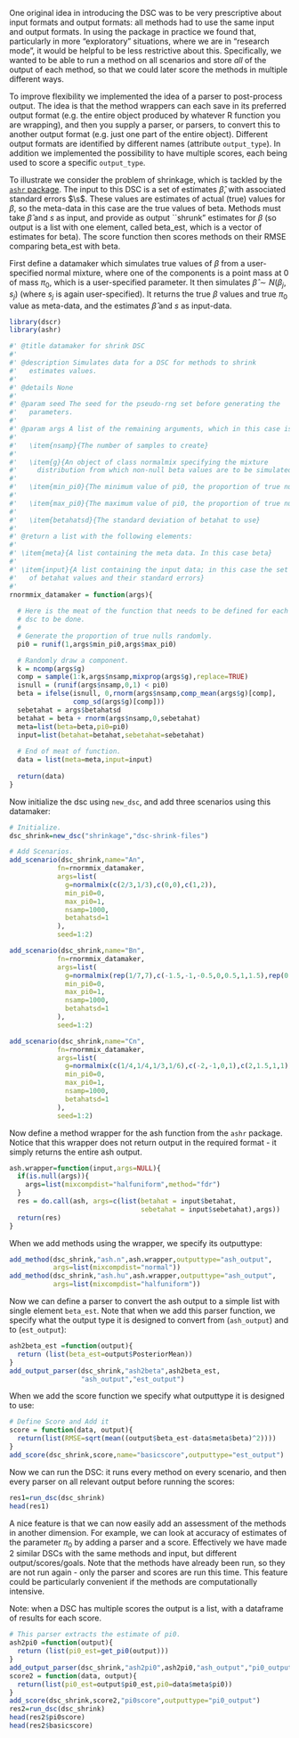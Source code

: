 <!--
%\VignetteEngine{knitr::knitr}
%\VignetteIndexEntry{More Advanced: Using Parsers to Test Adaptive Shrinkage}
-->

One original idea in introducing the DSC was to be very prescriptive
about input formats and output formats: all methods had to use the
same input and output formats.  In using the package in practice we
found that, particularly in more "exploratory" situations, where we
are in "research mode", it would be helpful to be less restrictive
about this.  Specifically, we wanted to be able to run a method on all
scenarios and store *all* of the output of each method, so that we
could later score the methods in multiple different ways.

To improve flexibility we implemented the idea of a parser to
post-process output. The idea is that the method wrappers can each
save in its preferred output format (e.g. the entire object produced
by whatever R function you are wrapping), and then you supply a
parser, or parsers, to convert this to another output format
(e.g. just one part of the entire object). Different output formats
are identified by different names (attribute `output_type`).  In
addition we implemented the possibility to have multiple scores, each
being used to score a specific `output_type`.

To illustrate we consider the problem of shrinkage, which is tackled
by the [`ashr` package](http://www.github.com/stephens999/ashr). The
input to this DSC is a set of estimates $\hat\beta$, with associated
standard errors $\s$. These values are estimates of actual (true)
values for $\beta$, so the meta-data in this case are the true values
of beta. Methods must take $\hat\beta$ and $s$ as input, and provide
as output ``shrunk" estimates for $\beta$ (so output is a list with
one element, called beta_est, which is a vector of estimates for
beta). The score function then scores methods on their RMSE comparing
beta_est with beta.

First define a datamaker which simulates true values of $\beta$ from a
user-specified normal mixture, where one of the components is a point
mass at 0 of mass $\pi_0$, which is a user-specified parameter. It
then simulates $\hat\beta \sim N(\beta_j,s_j)$ (where $s_j$ is again
user-specified). It returns the true $\beta$ values and true $\pi_0$
value as meta-data, and the estimates $\hat\beta$ and $s$ as
input-data.

```r
library(dscr)
library(ashr)

#' @title datamaker for shrink DSC
#'
#' @description Simulates data for a DSC for methods to shrink
#'   estimates values.
#'
#' @details None
#' 
#' @param seed The seed for the pseudo-rng set before generating the
#'   parameters.
#' 
#' @param args A list of the remaining arguments, which in this case is:
#' 
#'   \item{nsamp}{The number of samples to create}
#' 
#'   \item{g}{An object of class normalmix specifying the mixture
#'     distribution from which non-null beta values are to be simulated.}
#' 
#'   \item{min_pi0}{The minimum value of pi0, the proportion of true nulls}
#' 
#'   \item{max_pi0}{The maximum value of pi0, the proportion of true null}
#' 
#'   \item{betahatsd}{The standard deviation of betahat to use}
#'
#' @return a list with the following elements:
#' 
#' \item{meta}{A list containing the meta data. In this case beta}
#' 
#' \item{input}{A list containing the input data; in this case the set
#'   of betahat values and their standard errors}
#' 
rnormmix_datamaker = function(args){
  
  # Here is the meat of the function that needs to be defined for each
  # dsc to be done.
  # 
  # Generate the proportion of true nulls randomly.
  pi0 = runif(1,args$min_pi0,args$max_pi0) 

  # Randomly draw a component.
  k = ncomp(args$g)
  comp = sample(1:k,args$nsamp,mixprop(args$g),replace=TRUE) 
  isnull = (runif(args$nsamp,0,1) < pi0)
  beta = ifelse(isnull, 0,rnorm(args$nsamp,comp_mean(args$g)[comp],
                comp_sd(args$g)[comp]))
  sebetahat = args$betahatsd
  betahat = beta + rnorm(args$nsamp,0,sebetahat)
  meta=list(beta=beta,pi0=pi0)
  input=list(betahat=betahat,sebetahat=sebetahat)
  
  # End of meat of function.
  data = list(meta=meta,input=input)
  
  return(data)
}
```

Now initialize the dsc using `new_dsc`, and add three scenarios using
this datamaker:

```r
# Initialize.
dsc_shrink=new_dsc("shrinkage","dsc-shrink-files")

# Add Scenarios.
add_scenario(dsc_shrink,name="An",
            fn=rnormmix_datamaker,
            args=list(
              g=normalmix(c(2/3,1/3),c(0,0),c(1,2)),
              min_pi0=0,
              max_pi0=1,
              nsamp=1000,
              betahatsd=1
            ),
            seed=1:2)

add_scenario(dsc_shrink,name="Bn",
            fn=rnormmix_datamaker,
            args=list(
              g=normalmix(rep(1/7,7),c(-1.5,-1,-0.5,0,0.5,1,1.5),rep(0.5,7)),
              min_pi0=0,
              max_pi0=1,
              nsamp=1000,
              betahatsd=1
            ),
            seed=1:2)

add_scenario(dsc_shrink,name="Cn",
            fn=rnormmix_datamaker,
            args=list(
              g=normalmix(c(1/4,1/4,1/3,1/6),c(-2,-1,0,1),c(2,1.5,1,1)),
              min_pi0=0,
              max_pi0=1,
              nsamp=1000,
              betahatsd=1
            ),
            seed=1:2)
```

Now define a method wrapper for the ash function from the `ashr`
package. Notice that this wrapper does not return output in the
required format - it simply returns the entire ash output.

```r
ash.wrapper=function(input,args=NULL){
  if(is.null(args)){
    args=list(mixcompdist="halfuniform",method="fdr")
  }
  res = do.call(ash, args=c(list(betahat = input$betahat,
                                 sebetahat = input$sebetahat),args))
  return(res)
}
```

When we add methods using the wrapper, we specify its outputtype:

```r
add_method(dsc_shrink,"ash.n",ash.wrapper,outputtype="ash_output",
           args=list(mixcompdist="normal"))
add_method(dsc_shrink,"ash.hu",ash.wrapper,outputtype="ash_output",
           args=list(mixcompdist="halfuniform"))
```

Now we can define a parser to convert the ash output to a simple list
with single element `beta_est`. Note that when we add this parser
function, we specify what the output type it is designed to convert
from (`ash_output`) and to (`est_output`):

```r
ash2beta_est =function(output){
  return (list(beta_est=output$PosteriorMean))
} 
add_output_parser(dsc_shrink,"ash2beta",ash2beta_est,
                  "ash_output","est_output")
```

When we add the score function we specify what outputtype it is
designed to use:

```r

# Define Score and Add it
score = function(data, output){
  return(list(RMSE=sqrt(mean((output$beta_est-data$meta$beta)^2))))
}
add_score(dsc_shrink,score,name="basicscore",outputtype="est_output")
```

Now we can run the DSC: it runs every method on every scenario, and
then every parser on all relevant output before running the scores:

```r
res1=run_dsc(dsc_shrink)
head(res1)
```

A nice feature is that we can now easily add an assessment of the
methods in another dimension. For example, we can look at accuracy of
estimates of the parameter $\pi_0$ by adding a parser and a
score. Effectively we have made 2 similar DSCs with the same methods
and input, but different output/scores/goals.  Note that the methods
have already been run, so they are not run again - only the parser and
scores are run this time. This feature could be particularly
convenient if the methods are computationally intensive.

Note: when a DSC has multiple scores the output is a list, with a
dataframe of results for each score.

```r
# This parser extracts the estimate of pi0.
ash2pi0 =function(output){
  return (list(pi0_est=get_pi0(output)))
} 
add_output_parser(dsc_shrink,"ash2pi0",ash2pi0,"ash_output","pi0_output")
score2 = function(data, output){
  return(list(pi0_est=output$pi0_est,pi0=data$meta$pi0))
}
add_score(dsc_shrink,score2,"pi0score",outputtype="pi0_output")
res2=run_dsc(dsc_shrink)
head(res2$pi0score)
head(res2$basicscore)
```
